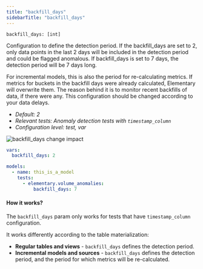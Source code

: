 ```yaml
---
title: "backfill_days"
sidebarTitle: "backfill_days"
---
```


`backfill_days: [int]`

Configuration to define the detection period. 
If the backfill_days are set to 2, only data points in the last 2 days will be included in the detection period and could be flagged anomalous. 
If backfill_days is set to 7 days, the detection period will be 7 days long.

For incremental models, this is also the period for re-calculating metrics. 
If metrics for buckets in the backfill days were already calculated, Elementary will overwrite them. The reason behind it is to monitor recent backfills of data, if there were any.
This configuration should be changed according to your data delays.

- _Default: 2_
- _Relevant tests: Anomaly detection tests with `timestamp_column`_
- _Configuration level: test, var_

<Frame caption="backfill_days change impact">
    <img
    src="https://res.cloudinary.com/diuctyblm/image/upload/v1681301376/Anomaly%20detection%20tests/backfill_days_mdjmon.png"
    alt="backfill_days change impact"
    />
</Frame>


<RequestExample>

```yaml dbt_project.yml
vars:
  backfill_days: 2
```

```yaml test
models:
  - name: this_is_a_model
    tests:
      - elementary.volume_anomalies:
          backfill_days: 7
```

</RequestExample>



#### How it works?

The `backfill_days` param only works for tests that have `timestamp_column` configuration.

It works differently according to the table materialization:

- **Regular tables and views** - `backfill_days` defines the detection period.
- **Incremental models and sources** - `backfill_days` defines the detection period, and the period for which metrics will be re-calculated.


